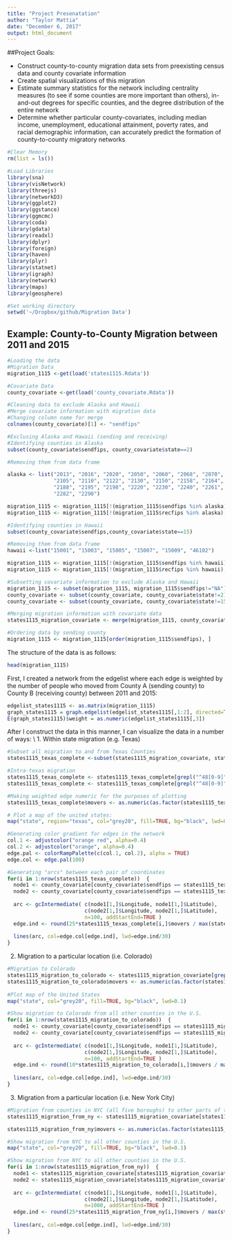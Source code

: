 ```yaml
---
title: "Project Presenatation"
author: "Taylor Mattia"
date: "December 6, 2017"
output: html_document
---
```

##Project Goals:

* Construct county-to-county migration data sets from preexisting census data and county covariate information
* Create spatial visualizations of this migration 
* Estimate summary statistics for the network including centrality measures (to see if some counties are more important than others), in-and-out degrees for specific counties, and the degree distribution of the entire network
* Determine whether particular county-covariates, including median income, unemployment, educational attainment, poverty rates, and racial demographic information, can accurately predict the formation of county-to-county migratory networks


```r
#Clear Memory
rm(list = ls())
```

```r
#Load Libraries
library(sna)
library(visNetwork)
library(threejs)
library(networkD3)
library(ggplot2)
library(ggstance)
library(ggmcmc)
library(coda)
library(gdata)
library(readxl)
library(dplyr)
library(foreign)
library(haven)
library(plyr)
library(statnet)
library(igraph)
library(network)
library(maps)
library(geosphere)
```

```r
#Set working directory
setwd('~/Dropbox/github/Migration Data')
```

## Example: County-to-County Migration between 2011 and 2015
```r
#Loading the data 
#Migration Data
migration_1115 <-get(load('states1115.Rdata'))

#Covariate Data
county_covariate <-get(load('county_covariate.Rdata'))
```

```r
#Cleaning data to exclude Alaska and Hawaii
#Merge covariate information with migration data 
#Changing column name for merge
colnames(county_covariate)[1] <- "sendfips"

#Exclusing Alaska and Hawaii (sending and receiving)
#Identifying counties in Alaska
subset(county_covariate$sendfips, county_covariate$state==2)

#Removing them from data frame

alaska <- list("2013", "2016", "2020", "2050", "2060", "2068", "2070", "2090", "2100",
               "2105", "2110", "2122", "2130", "2150", "2158", "2164", "2170", "2180", "2185",
               "2188", "2195", "2198", "2220", "2230", "2240", "2261", "2270", "2275",
               "2282", "2290")

migration_1115 <- migration_1115[!(migration_1115$sendfips %in% alaska), ]
migration_1115 <- migration_1115[!(migration_1115$recfips %in% alaska), ]

#Identifying counties in Hawaii
subset(county_covariate$sendfips,county_covariate$state==15)

#Removing them from data frame
hawaii <-list("15001", "15003", "15005", "15007", "15009", "46102")

migration_1115 <- migration_1115[!(migration_1115$sendfips %in% hawaii), ]
migration_1115 <- migration_1115[!(migration_1115$recfips %in% hawaii), ]

#Subsetting covariate information to exclude Alaska and Hawaii 
migration_1115 <- subset(migration_1115, migration_1115$sendfips!="NA")
county_covariate <- subset(county_covariate, county_covariate$state!=2)
county_covariate <- subset(county_covariate, county_covariate$state!=15)

#Merging migration information with covariate data
states1115_migration_covariate <- merge(migration_1115, county_covariate, by="sendfips", all.x=T)

#Ordering data by sending county
migration_1115 <- migration_1115[order(migration_1115$sendfips), ]
```

The structure of the data is as follows:
```r
head(migration_1115)
```

First, I created a network from the edgelist where each edge is weighted by the number of people who moved from County A (sending county) to County B (receiving county) between 2011 and 2015:

```r
edgelist_states1115 <- as.matrix(migration_1115)
graph_states1115 = graph.edgelist(edgelist_states1115[,1:2], directed=T)
E(graph_states1115)$weight = as.numeric(edgelist_states1115[,3])
```

After I construct the data in this manner, I can visualize the data in a number of ways: \\
1. Within state migration (e.g. Texas)
```r
#Subset all migration to and from Texas Counties 
states1115_texas_complete <-subset(states1115_migration_covariate, states1115_migration_covariate$state==48)

#Intra-texas migration
states1115_texas_complete <- states1115_texas_complete[grepl("^48[0-9]", states1115_texas_complete$sendfips), ]
states1115_texas_complete <- states1115_texas_complete[grepl("^48[0-9]", states1115_texas_complete$recfips), ]

#Making weighted edge numeric for the purposes of plotting
states1115_texas_complete$movers <- as.numeric(as.factor(states1115_texas_complete$movers))
```

```r
# Plot a map of the united states:
map("state", region="texas", col="grey20", fill=TRUE, bg="black", lwd=0.1)

#Generating color gradient for edges in the network 
col.1 <- adjustcolor("orange red", alpha=0.4)
col.2 <- adjustcolor("orange", alpha=0.4)
edge.pal <- colorRampPalette(c(col.1, col.2), alpha = TRUE)
edge.col <- edge.pal(100)

#Generating "arcs" between each pair of coordinates
for(i in 1:nrow(states1115_texas_complete))  {
  node1 <- county_covariate[county_covariate$sendfips == states1115_texas_complete[i,]$sendfips,]
  node2 <- county_covariate[county_covariate$sendfips == states1115_texas_complete[i,]$recfips,]
  
  arc <- gcIntermediate( c(node1[1,]$Longitude, node1[1,]$Latitude), 
                         c(node2[1,]$Longitude, node2[1,]$Latitude), 
                         n=100, addStartEnd=TRUE )
  edge.ind <- round(25*states1115_texas_complete[i,]$movers / max(states1115_texas_complete$movers))
  
  lines(arc, col=edge.col[edge.ind], lwd=edge.ind/30)
}
```

2. Migration to a particular location (i.e. Colorado)
```r
#Migration to Colorado
states1115_migration_to_colorado <- states1115_migration_covariate[grepl("^8[0-9]", states1115_migration_covariate$recfips), ] 
states1115_migration_to_colorado$movers <- as.numeric(as.factor(states1115_migration_to_colorado$movers ))
  
#Plot map of the United States
map("state", col="grey20", fill=TRUE, bg="black", lwd=0.1)

#Show migration to Colorado from all other counties in the U.S. 
for(i in 1:nrow(states1115_migration_to_colorado))  {
  node1 <- county_covariate[county_covariate$sendfips == states1115_migration_to_colorado[i,]$sendfips,]
  node2 <- county_covariate[county_covariate$sendfips == states1115_migration_to_colorado[i,]$recfips,]
  
  arc <- gcIntermediate( c(node1[1,]$Longitude, node1[1,]$Latitude), 
                         c(node2[1,]$Longitude, node2[1,]$Latitude), 
                         n=100, addStartEnd=TRUE )
  edge.ind <- round(10*states1115_migration_to_colorado[i,]$movers / max(states1115_migration_to_colorado$movers))
  
  lines(arc, col=edge.col[edge.ind], lwd=edge.ind/30)
}
```

3. Migration from a particular location (i.e. New York City)
```r
#Migration from counties in NYC (all five boroughs) to other parts of the country
states1115_migration_from_ny <- states1115_migration_covariate[states1115_migration_covariate$sendfips %in% c("36005", "36047", "36061", "36081", "36085"), ] 

states1115_migration_from_ny$movers <- as.numeric(as.factor(states1115_migration_from_ny$movers))

#Show migration from NYC to all other counties in the U.S.
map("state", col="grey20", fill=TRUE, bg="black", lwd=0.1)

#Show migration from NYC to all other counties in the U.S. 
for(i in 1:nrow(states1115_migration_from_ny))  {
  node1 <- states1115_migration_covariate[states1115_migration_covariate$sendfips == states1115_migration_from_ny[i,]$sendfips,]
  node2 <- states1115_migration_covariate[states1115_migration_covariate$sendfips == states1115_migration_from_ny[i,]$recfips,]
  
  arc <- gcIntermediate( c(node1[1,]$Longitude, node1[1,]$Latitude), 
                         c(node2[1,]$Longitude, node2[1,]$Latitude), 
                         n=1000, addStartEnd=TRUE )
  edge.ind <- round(25*states1115_migration_from_ny[i,]$movers / max(states1115_migration_from_ny$movers))
  
  lines(arc, col=edge.col[edge.ind], lwd=edge.ind/30)
}
```